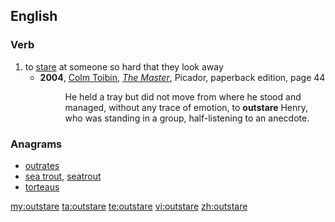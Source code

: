 ==English==

===Verb===
{{en-verb|outstares|outstaring|outstared}}

# to [[stare]] at someone so hard that they look away
#* '''2004''', [[w:Colm Toibin|Colm Toibin]], ''[[w:The Master (novel)|The Master]]'', Picador, paperback edition, page 44
#*: He held a tray but did not move from where he stood and managed, without any trace of emotion, to '''outstare''' Henry, who was standing in a group, half-listening to an anecdote.

===Anagrams===
* [[outrates#English|outrates]]
* [[sea trout#English|sea trout]], [[seatrout#English|seatrout]]
* [[torteaus#English|torteaus]]

[[my:outstare]]
[[ta:outstare]]
[[te:outstare]]
[[vi:outstare]]
[[zh:outstare]]